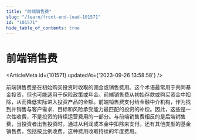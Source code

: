 ```yaml
---
title: "前端销售费"
slug: "/learn/front-end-load-101571"
id: "101571"
hide_table_of_contents: true
---
```



# 前端销售费

<ArticleMeta id={101571} updatedAt={'2023-09-26 13:58:58'} />
<div className='border-solid border-b border-t-0 my-4 border-[var(--ifm-color-gray-300)]' />

前端销售费是在初始购买投资时收取的佣金或销售费用。这个术语最常用于共同基金投资，但也可能适用于保险政策或年金。前端销售费从初始存款或购买资金中扣除，从而降低实际进入投资产品的金额。前端销售费支付给金融中介机构，作为找到并销售与客户需求、目标和风险承受能力最匹配的投资的补偿。因此，这些是一次性收费，不是投资的持续运营费用的一部分。与前端销售费相反的是后端销售费，当投资者出售投资时，通过从利润或本金中扣除来支付。还有其他类型的基金销售费，包括按比例收费，这种费用收取持续的年度费用。
